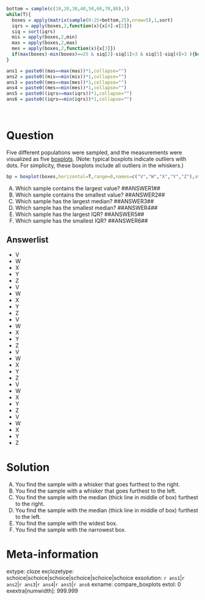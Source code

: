 ```r

bottom = sample(c(10,20,30,40,50,60,70,80),1)
while(T){
  boxes = apply(matrix(sample(0:25+bottom,25),nrow=5),1,sort)
  iqrs = apply(boxes,2,function(x){x[4]-x[2]})
  siq = sort(iqrs)
  mis = apply(boxes,2,min)
  mas = apply(boxes,2,max)
  mes = apply(boxes,2,function(x){x[3]})
  if(max(boxes)-min(boxes)==25 & siq[2]-siq[1]>3 & siq[5]-siq[4]>3 ){break}
}

ans1 = paste0((mas==max(mas))*1,collapse="")
ans2 = paste0((mis==min(mis))*1,collapse="")
ans3 = paste0((mes==max(mes))*1,collapse="")
ans4 = paste0((mes==min(mes))*1,collapse="")
ans5 = paste0((iqrs==max(iqrs))*1,collapse="")
ans6 = paste0((iqrs==min(iqrs))*1,collapse="")
```
\


Question
========

Five different populations were sampled, and the measurements were visualized as five [boxplots](https://en.wikipedia.org/wiki/Box_plot){target="blank"}. (Note: typical boxplots indicate outliers with dots. For simplicity, these boxplots include all outliers in the whiskers.)

```r
bp = boxplot(boxes,horizontal=T,range=0,names=c("V","W","X","Y","Z"),at=5:1)
```

A.  Which sample contains the largest value? \#\#ANSWER1\#\#
B.  Which sample contains the smallest value? \#\#ANSWER2\#\#
C.  Which sample has the largest median? \#\#ANSWER3\#\#
D.  Which sample has the smallest median? \#\#ANSWER4\#\#
E.  Which sample has the largest IQR? \#\#ANSWER5\#\#
F.  Which sample has the smallest IQR? \#\#ANSWER6\#\#


Answerlist
--------
* V
* W
* X
* Y
* Z
* V
* W
* X
* Y
* Z
* V
* W
* X
* Y
* Z
* V
* W
* X
* Y
* Z
* V
* W
* X
* Y
* Z
* V
* W
* X
* Y
* Z


Solution
========


A.  You find the sample with a whisker that goes furthest to the right.
B.  You find the sample with a whisker that goes furthest to the left.
C.  You find the sample with the median (thick line in middle of box) furthest to the right.
D.  You find the sample with the median (thick line in middle of box) furthest to the left.
E.  You find the sample with the widest box.
F.  You find the sample with the narrowest box.


Meta-information
================
extype: cloze
exclozetype: schoice|schoice|schoice|schoice|schoice|schoice
exsolution: `r ans1`|`r ans2`|`r ans3`|`r ans4`|`r ans5`|`r ans6`
exname: compare_boxplots
extol: 0
exextra[numwidth]: 999.999